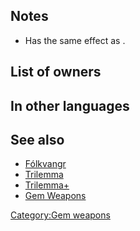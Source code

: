 {{Weapon Infobox
|tagid=SID_深緑の斧
|weaponType=Axe
|might=8
|range=1
|effect=If unit has weapon-triangle advantage, boosts Atk by 20%. If unit has weapon-triangle disadvantage, reduces Atk by 20%.
|cost=200
|exclusive=0
|statModifiers=0,8,0,0,0
|next=Emerald Axe+
|promotionRarity=5
|promotionTier=1
|required=Steel Axe
|properties=random_all
}}
==Notes==
* Has the same effect as {{St|Triangle Adept 3}}.
{{WTA boost}}

==List of owners==
{{Skill Hero List}}
==In other languages==
{{OtherLanguages
|japanese=深緑の斧
|german=Smaragdaxt
|spanishEU=H. esmeralda
|spanishLA=Hacha esmeralda
|french=Hache émeraude
|italian=Ascia smeraldo
|chineseTW=深綠之斧
|portuguese=Machado jade
}}
==See also==
* [[Fólkvangr]]
* [[Trilemma]]
* [[Trilemma+]]
* [[Gem Weapons]]
{{Weapons Navbox}}
[[Category:Gem weapons]]
